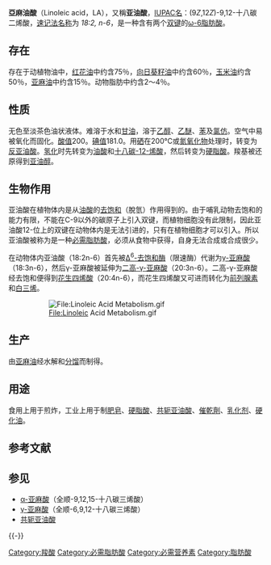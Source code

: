 {{Chembox
|   NameEn = Linoleic acid
|   ImageFile = LAnumbering.png
|   ImageSize = 375px
|   ImageName = 亚油酸的结构，含碳原子编号
|   ImageFile1 = Linoleic-acid-from-xtal-1979-3D-balls.png
|   ImageSize1 = 375px
|   ImageName1 = 亚油酸的球棍模型
|   ImageFile2= Linoleic-acid-from-xtal-1979-3D-vdW.png
|   ImageSize2 = 375px
|   ImageName2 = 亚油酸的空间填充模型
|   IUPACName = (9''Z'',12''Z'')Octadeca-9,12-dienoic acid
|   IUPACNameZh = (9''Z'',12''Z'')-9,12-十八碳二烯酸
|   Abbreviations = LA
|   OtherNames = (''Z'',''Z'')-9,12-十八烷二烯酸；十八烷-9,12-二烯酸；十八碳-9,12-二烯酸
| Section1 = {{Chembox Identifiers
| IUPHAR_ligand = 1052
| ChemSpiderID_Ref = {{chemspidercite|correct|chemspider}}
| ChemSpiderID = 4444105
| UNII_Ref = {{fdacite|correct|FDA}}
| UNII = 9KJL21T0QJ
| KEGG_Ref = {{keggcite|correct|kegg}}
| KEGG = C01595
| InChI = 1/C18H32O2/c1-2-3-4-5-6-7-8-9-10-11-12-13-14-15-16-17-18(19)20/h6-7,9-10H,2-5,8,11-17H2,1H3,(H,19,20)/b7-6-,10-9-
| InChIKey = OYHQOLUKZRVURQ-HZJYTTRNBX
| ChEMBL_Ref = {{ebicite|correct|EBI}}
| ChEMBL = 267476
| StdInChI_Ref = {{stdinchicite|correct|chemspider}}
| StdInChI = 1S/C18H32O2/c1-2-3-4-5-6-7-8-9-10-11-12-13-14-15-16-17-18(19)20/h6-7,9-10H,2-5,8,11-17H2,1H3,(H,19,20)/b7-6-,10-9-
| StdInChIKey_Ref = {{stdinchicite|correct|chemspider}}
| StdInChIKey = OYHQOLUKZRVURQ-HZJYTTRNSA-N
| CASNo_Ref = {{cascite|correct|CAS}}
| CASNo = 60-33-3
| ChEBI_Ref = {{ebicite|correct|EBI}}
| ChEBI = 17351
| SMILES = CCCCC/C=C\C/C=C\CCCCCCCC(=O)O
  }}
| Section2 = {{Chembox Properties
|   C=18 | H=32 | O=2
|   Density = 0.9 g/cm<sup>3</sup> (18°C)
|   MeltingPt = −12 °C
|   BoilingPt =  230°C (21 hPa)365°C(760 Hg)
|   CMC = 1.5 × 10<sup>-4</sup> M (pH 7.5)
|   Solubility = 139 mg/L (20°C)
  }}
| Section3 = {{Chembox Hazards
|   SPhrases = {{S24/25}}
  }}
}}

'''亞麻油酸'''（Linoleic acid，LA），又稱'''亚油酸'''，[[IUPAC名|IUPAC名]]：(9''Z'',12''Z'')-9,12-十八碳二烯酸，[[速记法名称|速记法名称]]为 ''18:2, n-6''，是一种含有两个[[双键|双键]]的[[ω-6脂肪酸|ω-6脂肪酸]]。

==存在==
存在于动植物油中，[[红花油|红花油]]中约含75％，[[向日葵籽油|向日葵籽油]]中约含60％，[[玉米油|玉米油]]约含50％，[[亚麻油|亚麻油]]中约含15％。动物脂肪中约含2～4％。

==性质==
无色至淡茶色油状液体。难溶于水和[[甘油|甘油]]，溶于[[乙醇|乙醇]]、[[乙醚|乙醚]]、[[苯|苯]]及[[氯仿|氯仿]]。空气中易被氧化而固化。[[酸值|酸值]]200。[[碘值|碘值]]181.0。用[[硒|硒]]在200°C或[[氮氧化物|氮氧化物]]处理时，转变为[[反亚油酸|反亚油酸]]。[[氢化|氢化]]时先转变为[[油酸|油酸]]和[[十八碳-12-烯酸|十八碳-12-烯酸]]，然后转变为[[硬脂酸|硬脂酸]]。羧基被还原得到[[亚油醇|亚油醇]]。

==生物作用==
亚油酸在植物体内是从[[油酸|油酸]]的[[去饱和|去饱和]]（脫氫）作用得到的。由于哺乳动物去饱和的能力有限，不能在C-9以外的碳原子上引入双键，而植物细胞没有此限制，因此亚油酸12-位上的双键在动物体内是无法引进的，只有在植物细胞才可以引入。所以亚油酸被称为是一种[[必需脂肪酸|必需脂肪酸]]，必须从食物中获得，自身无法合成或合成很少。

在动物体内亚油酸（18:2n-6）首先被[[Δ-6去饱和酶|Δ<sup>6</sup>-去饱和酶]]（限速酶）代谢为[[γ-亚麻酸|γ-亚麻酸]]（18:3n-6），然后γ-亚麻酸被延伸为[[二高-γ-亚麻酸|二高-γ-亚麻酸]]（20:3n-6）。二高-γ-亚麻酸经去饱和便得到[[花生四烯酸|花生四烯酸]]（20:4n-6），而花生四烯酸又可进而转化为[[前列腺素|前列腺素]]和[[白三烯|白三烯]]。

:[[File:Linoleic_Acid_Metabolism.gif|File:Linoleic Acid Metabolism.gif]]

==生产==
由[[亚麻油|亚麻油]]经水解和[[分馏|分馏]]而制得。

==用途==
食用上用于煎炸，工业上用于制[[肥皂|肥皂]]、[[硬脂酸|硬脂酸]]、[[共轭亚油酸|共轭亚油酸]]、[[催乾劑|催乾劑]]、[[乳化剂|乳化剂]]、[[硬化油|硬化油]]。

== 参考文献 ==
{{Reflist}}

== 参见 ==
{{Portal box|饮食|化学|生物学|医学}}
* [[α-亚麻酸|α-亚麻酸]]（全顺-9,12,15-十八碳三烯酸）
* [[γ-亚麻酸|γ-亚麻酸]]（全顺-6,9,12-十八碳三烯酸）
* [[共轭亚油酸|共轭亚油酸]]

{{-}} 
{{脂肪酸}}

{{Authority control}}

[[Category:羧酸|Category:羧酸]]
[[Category:必需脂肪酸|Category:必需脂肪酸]]
[[Category:必需营养素|Category:必需营养素]]
[[Category:脂肪酸|Category:脂肪酸]]